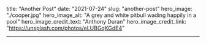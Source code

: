 title: "Another Post"
date: "2021-07-24"
slug: "another-post"
hero_image: "./cooper.jpg"
hero_image_alt: "A grey and white pitbull wading happily in a pool"
hero_image_credit_text: "Anthony Duran"
hero_image_credit_link: "https://unsplash.com/photos/eLUBGqKGdE4"

---

